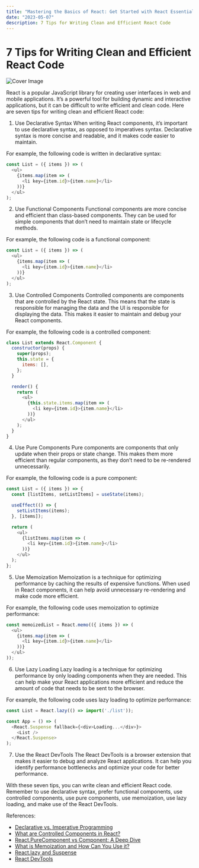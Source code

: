 ```yaml
---
title: "Mastering the Basics of React: Get Started with React Essentials!"
date: "2023-05-07"
description: 7 Tips for Writing Clean and Efficient React Code
---
```

# 7 Tips for Writing Clean and Efficient React Code
![Cover Image](https://images.unsplash.com/photo-1584473457431-cf7e9d172714?crop=entropy&cs=tinysrgb&fit=max&fm=jpg&ixid=MnwxNTY3OTN8MHwxfHJhbmRvbXx8fHx8fHx8fDE2ODM0Njg0NDk&ixlib=rb-4.0.3&q=80&w=1080)

React is a popular JavaScript library for creating user interfaces in web and mobile applications. It’s a powerful tool for building dynamic and interactive applications, but it can be difficult to write efficient and clean code. Here are seven tips for writing clean and efficient React code:

1. Use Declarative Syntax 
When writing React components, it’s important to use declarative syntax, as opposed to imperatives syntax. Declarative syntax is more concise and readable, and it makes code easier to maintain.

For example, the following code is written in declarative syntax:

```js
const List = ({ items }) => (
  <ul>
    {items.map(item => (
      <li key={item.id}>{item.name}</li>
    ))}
  </ul>
);
```

2. Use Functional Components 
Functional components are more concise and efficient than class-based components. They can be used for simple components that don’t need to maintain state or lifecycle methods.

For example, the following code is a functional component:

```js
const List = ({ items }) => (
  <ul>
    {items.map(item => (
      <li key={item.id}>{item.name}</li>
    ))}
  </ul>
);
```

3. Use Controlled Components 
Controlled components are components that are controlled by the React state. This means that the state is responsible for managing the data and the UI is responsible for displaying the data. This makes it easier to maintain and debug your React components.

For example, the following code is a controlled component:

```js
class List extends React.Component {
  constructor(props) {
    super(props);
    this.state = {
      items: [],
    };
  }

  render() {
    return (
      <ul>
        {this.state.items.map(item => (
          <li key={item.id}>{item.name}</li>
        ))}
      </ul>
    );
  }
}
```

4. Use Pure Components 
Pure components are components that only update when their props or state change. This makes them more efficient than regular components, as they don’t need to be re-rendered unnecessarily.

For example, the following code is a pure component:

```js
const List = ({ items }) => {
  const [listItems, setListItems] = useState(items);

  useEffect(() => {
    setListItems(items);
  }, [items]);

  return (
    <ul>
      {listItems.map(item => (
        <li key={item.id}>{item.name}</li>
      ))}
    </ul>
  );
};
```

5. Use Memoization 
Memoization is a technique for optimizing performance by caching the results of expensive functions. When used in React components, it can help avoid unnecessary re-rendering and make code more efficient.

For example, the following code uses memoization to optimize performance:

```js
const memoizedList = React.memo(({ items }) => (
  <ul>
    {items.map(item => (
      <li key={item.id}>{item.name}</li>
    ))}
  </ul>
));
```

6. Use Lazy Loading 
Lazy loading is a technique for optimizing performance by only loading components when they are needed. This can help make your React applications more efficient and reduce the amount of code that needs to be sent to the browser.

For example, the following code uses lazy loading to optimize performance:

```js
const List = React.lazy(() => import('./list'));

const App = () => (
  <React.Suspense fallback={<div>Loading...</div>}>
    <List />
  </React.Suspense>
);
```

7. Use the React DevTools 
The React DevTools is a browser extension that makes it easier to debug and analyze React applications. It can help you identify performance bottlenecks and optimize your code for better performance.

With these seven tips, you can write clean and efficient React code. Remember to use declarative syntax, prefer functional components, use controlled components, use pure components, use memoization, use lazy loading, and make use of the React DevTools.

References:
- [Declarative vs. Imperative Programming](https://www.freecodecamp.org/news/declarative-vs-imperative-programming/)
- [What are Controlled Components in React?](https://daveceddia.com/controlled-components-react/)
- [React.PureComponent vs Component: A Deep Dive](https://www.robinwieruch.de/react-purecomponent-vs-component/)
- [What is Memoization and How Can You Use it?](https://www.freecodecamp.org/news/what-is-memoization-and-how-can-you-use-it-in-javascript-c2dab5b9b9bd/)
- [React.lazy and Suspense](https://reactjs.org/docs/code-splitting.html#reactlazy)
- [React DevTools](https://github.com/facebook/react-devtools)